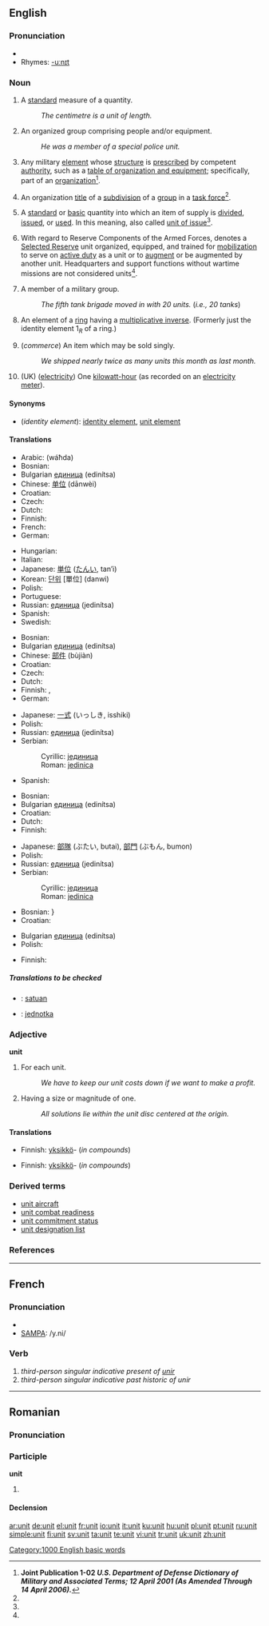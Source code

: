 ==English==

===Pronunciation===
*{{audio|en-us-unit.ogg|Audio (US)}}
*Rhymes: [[Rhymes:English:-uːnɪt|-uːnɪt]]

===Noun===
{{en-noun}}

# {{sciences}} A [[standard]] measure of a quantity.
#:''The centimetre is a unit of length.''
# An organized group comprising people and/or equipment.
#:''He was a member of a special police unit.''
# {{Military}} Any military [[element]] whose [[structure]] is [[prescribed]] by competent [[authority]], such as a [[table of organization and equipment]]; specifically, part of an [[organization]]<ref name="JP102">'''Joint Publication 1-02 ''U.S. Department of Defense Dictionary of Military and Associated Terms; 12 April 2001 (As Amended Through 14 April 2006).'''''</ref>.
# {{Military}} An organization [[title]] of a [[subdivision]] of a [[group]] in a [[task force]]<ref name="JP102"/>.
# {{Military}} A [[standard]] or [[basic]] quantity into which an item of supply is [[divided]], [[issued]], or [[used]]. In this meaning, also called [[unit of issue]]<ref name="JP102"/>.
# {{Military}} With regard to Reserve Components of the Armed Forces, denotes a [[Selected Reserve]] unit organized, equipped, and trained for [[mobilization]] to serve on [[active duty]] as a unit or to [[augment]] or be augmented by another unit. Headquarters and support functions without wartime missions are not considered units<ref name="JP102"/>.
# {{military}} A member of a military group.
#:''The fifth tank brigade moved in with 20 units.'' (''i.e., 20 tanks'')
# {{algebra}} An element of a [[ring]] having a [[multiplicative inverse]]. (Formerly just the identity element 1<sub>''R''</sub> of a ring.)
# (''commerce'') An item which may be sold singly.
#: ''We shipped nearly twice as many units this month as last month.''
# (UK) ([[electricity]]) One [[kilowatt-hour]] (as recorded on an [[electricity meter]]).

====Synonyms====
*(''identity element''): [[identity element]], [[unit element]]

====Translations====
{{trans-top|standard measure of a quantity}}
*Arabic: {{ARchar|[[وحدة]]}} (wáħda) {{f}}
*Bosnian: {{t-|bs|jedinica|f}}
*Bulgarian [[единица]] (edinítsa){{f}}
*Chinese: [[单位]] (dānwèi)
*Croatian: {{t-|hr|jedinica|f}}
* Czech: {{t+|cs|jednotka|f}}
* Dutch: {{t+|nl|eenheid|f}}
* Finnish: {{t+|fi|yksikkö}}
* French: {{t+|fr|unité|f}}
* German: {{t+|de|Einheit|f}}
{{trans-mid}}
* Hungarian: {{t-|hu|egység}}
* Italian: {{t-|it|unità|f}}
*Japanese: [[単位]] ([[たんい]], tan’i)
*Korean: [[단위]] [單位] (danwi)
* Polish: {{t-|pl|jednostka|f}}
* Portuguese: {{t-|pt|unidade|f}}
*Russian: [[единица]] (jedinítsa) {{f}}
* Spanish: {{t+|es|unidad|f}}
* Swedish: {{t-|sv|enhet}}
{{trans-bottom}}

{{trans-top|organized group comprising people and/or equipment}}
*Bosnian: {{t-|bs|jedinica|f}}
*Bulgarian [[единица]] (edinítsa){{f}}
*Chinese: [[部件]] (bùjiàn)
*Croatian: {{t-|hr|jedinica|f}}
* Czech: {{t+|cs|jednotka|f}}
* Dutch: {{t+|nl|eenheid|f}}
* Finnish: {{t+|fi|yksikkö}}, {{t-|fi|osasto}}
* German: {{t+|de|Einheit|f}}
{{trans-mid}}
*Japanese: [[一式]] (いっしき, isshiki)
* Polish: {{t-|pl|jednostka|f}}
*Russian: [[единица]] (jedinítsa) {{f}}
*Serbian:
*:Cyrillic: [[јединица#Serbian|јединица]] {{f}}
*:Roman: [[jedinica#Serbian|jedinica]] {{f}}
* Spanish: {{t+|es|unidad|f}}
{{trans-bottom}}

{{trans-top|member of a larger military group}}
*Bosnian: {{t-|bs|jedinica|f}}
*Bulgarian [[единица]] (edinítsa){{f}}
*Croatian: {{t-|hr|jedinica|f}}
* Dutch: {{t+|nl|eenheid|f}}
* Finnish: {{t+|fi|yksikkö}}
{{trans-mid}}
*Japanese: [[部隊]] (ぶたい, butai), [[部門]] (ぶもん, bumon)
* Polish: {{t-|pl|jednostka|f}}
*Russian: [[единица]] (jedinítsa) {{f}}
*Serbian:
*:Cyrillic: [[јединица#Serbian|јединица]] {{f}}
*:Roman: [[jedinica#Serbian|jedinica]] {{f}}
{{trans-bottom}}

{{trans-top|algebraic unit}}
*Bosnian: {{t-|bs|jedinica|f}}}
*Croatian: {{t-|hr|jedinica|f}}
{{trans-mid}}
*Bulgarian [[единица]] (edinítsa){{f}}
* Polish: {{t-|pl|jednostka|f}}
{{trans-bottom}}

{{trans-top|item sold singly}}
* Finnish: {{t+|fi|kappale}}
{{trans-mid}}
{{trans-bottom}}

=====Translations to be checked=====
{{checktrans}}
*{{ttbc|Indonesian}}: [[satuan]]
*{{ttbc|Slovak}}: [[jednotka]] {{f}}

===Adjective===
'''unit''' {{notcomp}}

# For each unit.
#: ''We have to keep our unit costs down if we want to make a profit.''
# {{math}} Having a size or magnitude of one.
#: ''All solutions lie within the unit disc centered at the origin.''

====Translations====
{{trans-top|for each unit}}
*Finnish: [[yksikkö]]- (''in compounds'')
{{trans-mid}}
{{trans-bottom}}

{{trans-top|mathematical}}
*Finnish: [[yksikkö]]- (''in compounds'')
{{trans-mid}}
{{trans-bottom}}

===Derived terms===
*[[unit aircraft]]
*[[unit combat readiness]]
*[[unit commitment status]]
*[[unit designation list]]

===References===
<references/>

[[Category:1000 English basic words]]

----

==French==

===Pronunciation===
*{{IPA|/y.ni/}}
*[[w:SAMPA|SAMPA]]: /y.ni/

===Verb===
{{infl|fr|verb form}}

# ''third-person singular indicative present of [[unir]]''
# ''third-person singular indicative past historic of unir''

----

==Romanian==

===Pronunciation===
{{IPA|[uˈnit]|lang=ro}}

===Participle===
'''unit'''

# {{past participle of|uni|lang=Romanian}}

====Declension====
{{ro-pp|uni}}

[[ar:unit]]
[[de:unit]]
[[el:unit]]
[[fr:unit]]
[[io:unit]]
[[it:unit]]
[[ku:unit]]
[[hu:unit]]
[[pl:unit]]
[[pt:unit]]
[[ru:unit]]
[[simple:unit]]
[[fi:unit]]
[[sv:unit]]
[[ta:unit]]
[[te:unit]]
[[vi:unit]]
[[tr:unit]]
[[uk:unit]]
[[zh:unit]]